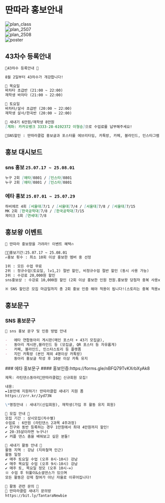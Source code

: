 
# 딴따라 홍보안내

<div class="grid grid-cols-4 gap-4 p-4">
    <div class="">
        <img src={plan_class.src} alt="plan_class" />
    </div>
    <div class="">
        <img src={plan_2507.src} alt="plan_2507" />
    </div>
    <div class="">
        <img src={plan_2508.src} alt="plan_2508" />
    </div>
    <div class="">
        <img src={poster.src} alt="poster" />
    </div>
</div>

## 43차수 등록안내

```markdown
🕺43차수 등록안내 💃

8월 2일부터 43차수가 개강합니다!

🌟 목요일
바차타 초급반 (21:00 ~ 22:00)
재학생 바차타 (21:00 ~ 22:00)

🌟 토요일
바차타/살사 초급반 (20:00 ~ 22:00)
재학생 살사/한곡반 (20:00 ~ 22:00)

🌟 새내기 6만원/재학생 8만원
[계좌: 카카오뱅크 3333-28-6192372 이형승]으로 수업료를 납부해주세요!

🌟SNS할인 : 딴따라클럽 홍보글과 포스터를 에브리타임, 카톡방, 카페, 블라인드, 인스타그램 스토리(1회만 가능) 등 홍보 인증 시 할인 (최소 2회)
```

## 홍보 대시보드

<div class="grid grid-cols-2 gap-4">

<div>

### sns 홍보 `25.07.17 ~ 25.08.01`

```markdown
누구 2회 [에타]0801 / [인스타]0801
누구 2회 [에타]0801 / [인스타]0801
```

</div>
<div>

### 에타 홍보 `25.07.01 ~ 25.07.29`

```markdown
하비에르 4회 [서울대]7/1 / [서울대]7/4 / [서울대]7/8 / [서울대]7/15
MK 2회 [한국공학대]7/8 / [한국공학대]7/15
제이크 1회 [연세대]7/8
```

</div>
</div>

## 홍보왕 이벤트

```markdown
📢 딴따라 홍보왕을 가려라! 이벤트 혜택🔥

🏃🏻홍보기간:25.07.17 ~ 25.08.01
✍️홍보 횟수 : 최소 10회 이상 홍보한 멤버 중 선정

1위 : 모든 수업 무료
2위 : 정규수업(토요일, lv1,2) 절반 할인, 비정규수업 절반 할인 (동시 사용 가능)
3위 : 수강료 20,000원 할인
sns홍보상 : 수강료 10,000원 할인 (2회 이상 홍보한 인원 전원.홍보왕 당첨자 중복 사용x)

※ SNS 할인은 모집 마감일까지 총 2회 홍보 인증 해야 적용이 됩니다!(스토리는 중복 적용x.최대 1회)
```

## 홍보문구

<div class="grid grid-cols-2 gap-4">
<div>

### SNS 홍보문구

```markdown
🌟 sns 홍보 문구 및 인증 방법 안내

-   에타 연합동아리 게시판(메인 포스터 + 43기 모집글),
-   동아리 게시판,블라인드 등 (모집글, QR 포스터 등 자유롭게)
-   카페, 블라인드, 인스타스토리 등 플랫폼
-   지인 카톡방 (본인 제외 4명이상 카톡방)
    동아리 홍보글 작성 후 10분 이상 카톡 유지
```

</div>

<div>
### 에타 홍보문구
#### 홍보인증:https://forms.gle/nBFQ79TvKXrbXyAk8

```markdown
제목: 라틴댄스동아리💃딴따라클럽🕺 신규회원 모집!

내용:
✒1분만에 지원하기! 딴따라클럽 새내기 지원 폼
https://zrr.kr/Jyd73N

\*명칭안내 : 새내기(신입회원), 재학생(가입 후 활동 유지 회원)

🌟 모집 안내 🌟
모집 기간 : 상시모집(차수별)
수업료 : 6만원 (라틴댄스 2과목 4주과정)
✔ 친구와 동반 등록하는 경우 1만원에서 최대 4만원까지 할인!
✔ 20-35살이라면 누구나!
✔ 커플 댄스 춤을 배워보고 싶은 분들!

🌟 새내기 활동 안내 🌟
활동 지역 : 강남 (지하철역 인근)
활동 일정
✔ 매주 토요일 수업 (오후 8시-10시) 강남
✔ 매주 목요일 수업 (오후 9시-10시) 강남
✔ 매주 토, 목요일 정모 (오후 10시-∞)
※ 수업 후 뒤풀이&소셜댄스가 있으며
모든 활동은 강제 참여가 아닌 자율로 이루어집니다!

🌟 활동 관련 문의 🌟
💬 딴따라클럽 새내기 문의방
https://bit.ly/TantaraNewbie
```

</div>
</div>
